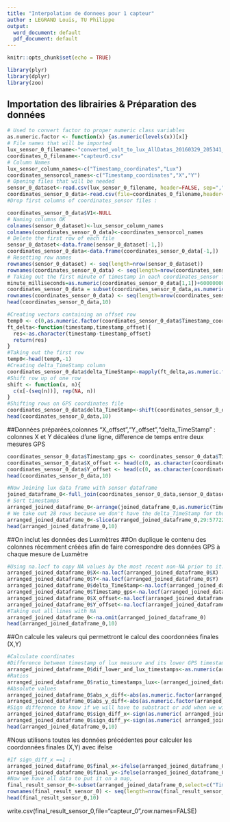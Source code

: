 ```yaml
---
title: "Interpolation de donnees pour 1 capteur"
author : LEGRAND Louis, TU Philippe
output:
  word_document: default
  pdf_document: default
---
```


```r
knitr::opts_chunk$set(echo = TRUE)
```

```r
library(plyr)
library(dplyr)
library(zoo)
```
## Importation des librairies & Préparation des données
```r
# Used to convert factor to proper numeric class variables
as.numeric.factor <- function(x) {as.numeric(levels(x))[x]}
# File names that will be imported
lux_sensor_0_filename<-"converted_volt_to_lux_AllDatas_20160329_205341_ch0_output.csv"
coordinates_0_filename<-"capteur0.csv"
# Column Names 
lux_sensor_column_names<-c("Timestamp_coordinates","Lux")
coordinates_sensorcol_names<-c("Timestamp_coordinates","X","Y")
# Opening files that will be needed 
sensor_0_dataset<-read.csv(lux_sensor_0_filename, header=FALSE, sep=",")
coordinates_sensor_0_data<-read.csv(file=coordinates_0_filename,header=FALSE,sep = ",")
#Drop first columns of coordinates_sensor files : 

coordinates_sensor_0_data$V1<-NULL
# Naming columns OK
colnames(sensor_0_dataset)<-lux_sensor_column_names
colnames(coordinates_sensor_0_data)<-coordinates_sensorcol_names
# Delete the first row of each file 
sensor_0_dataset<-data.frame(sensor_0_dataset[-1,])
coordinates_sensor_0_data<-data.frame(coordinates_sensor_0_data[-1,])
# Resetting row names 
rownames(sensor_0_dataset) <- seq(length=nrow(sensor_0_dataset)) 
rownames(coordinates_sensor_0_data) <- seq(length=nrow(coordinates_sensor_0_data)) 
# Taking out the first minute of timestamp in each coordinates_sensor files
minute_milliseconds=as.numeric(coordinates_sensor_0_data[1,1])+60000000
coordinates_sensor_0_data = subset(coordinates_sensor_0_data,as.numeric.factor(Timestamp_coordinates)>minute_milliseconds)
rownames(coordinates_sensor_0_data) <- seq(length=nrow(coordinates_sensor_0_data)) 
head(coordinates_sensor_0_data,10)
```


```r
#Creating vectors containing an offset row
temp0 <- c(0,as.numeric.factor(coordinates_sensor_0_data$Timestamp_coordinates))
ft_delta<-function(timestamp,timestamp_offset){
  res<-as.character(timestamp-timestamp_offset)
  return(res)
}
#Taking out the first row
temp0<-head(temp0,-1)
#Creating delta_TimeStamp column
coordinates_sensor_0_data$delta_TimeStamp<-mapply(ft_delta,as.numeric.factor(coordinates_sensor_0_data$Timestamp_coordinates),temp0)
#Shift row up of one row 
shift <- function(x, n){
  c(x[-(seq(n))], rep(NA, n))
}
#Shifting rows on GPS coordinates file
coordinates_sensor_0_data$delta_TimeStamp<-shift(coordinates_sensor_0_data$delta_TimeStamp,1)
head(coordinates_sensor_0_data,10)
```

##Données préparées,colonnes "X_offset","Y_offset","delta_TimeStamp" : colonnes X et Y décalées d'une ligne, difference de temps entre deux mesures GPS
```r
coordinates_sensor_0_data$Timestamp_gps <- coordinates_sensor_0_data$Timestamp_coordinates
coordinates_sensor_0_data$X_offset <- head(c(0, as.character(coordinates_sensor_0_data$X)), -1)
coordinates_sensor_0_data$Y_offset <- head(c(0, as.character(coordinates_sensor_0_data$Y)), -1)
head(coordinates_sensor_0_data,10)
```


```r
#Now Joining lux data frame with sensor dataframe
joined_dataframe_0<-full_join(coordinates_sensor_0_data,sensor_0_dataset)
# Sort timestamps
arranged_joined_dataframe_0<-arrange(joined_dataframe_0,as.numeric(Timestamp_coordinates))
# We take out 28 rows because we don't have the delta_TimeStamp for those 28 rows to do further calculations.
arranged_joined_dataframe_0<-slice(arranged_joined_dataframe_0,29:5772293)
head(arranged_joined_dataframe_0,10)
```
##On inclut les données des Luxmètres
##On duplique le contenu des colonnes récemment créées afin de faire correspondre des données GPS à chaque mesure de Luxmètre
```r
#Using na.locf to copy NA values by the most recent non-NA prior to it.
arranged_joined_dataframe_0$X<-na.locf(arranged_joined_dataframe_0$X)  
arranged_joined_dataframe_0$Y<-na.locf(arranged_joined_dataframe_0$Y)  
arranged_joined_dataframe_0$delta_TimeStamp<-na.locf(arranged_joined_dataframe_0$delta_TimeStamp)
arranged_joined_dataframe_0$Timestamp_gps<-na.locf(arranged_joined_dataframe_0$Timestamp_gps)
arranged_joined_dataframe_0$X_offset<-na.locf(arranged_joined_dataframe_0$X_offset)
arranged_joined_dataframe_0$Y_offset<-na.locf(arranged_joined_dataframe_0$Y_offset)
#Taking out all lines with NA
arranged_joined_dataframe_0<-na.omit(arranged_joined_dataframe_0)
head(arranged_joined_dataframe_0,10)
```
##On calcule les valeurs qui permettront le calcul des coordonnées finales (X,Y)
```r
#Calculate coordinates
#Difference between timestamp of lux measure and its lower GPS timestamp value
arranged_joined_dataframe_0$dif_lower_and_lux_timestamps<-as.numeric(arranged_joined_dataframe_0$Timestamp_coordinates)-as.numeric.factor(arranged_joined_dataframe_0$Timestamp_gps)
#Ratios
arranged_joined_dataframe_0$ratio_timestamps_lux<-(arranged_joined_dataframe_0$dif_lower_and_lux_timestamps*100)/as.numeric(arranged_joined_dataframe_0$Timestamp_gps)
#Absolute values
arranged_joined_dataframe_0$abs_x_diff<-abs(as.numeric.factor(arranged_joined_dataframe_0$X)-as.numeric(arranged_joined_dataframe_0$X_offset))
arranged_joined_dataframe_0$abs_y_diff<-abs(as.numeric.factor(arranged_joined_dataframe_0$Y)-as.numeric(arranged_joined_dataframe_0$Y_offset))
#Sign difference to know if we will have to substract or add when we will calculate final X and Y
arranged_joined_dataframe_0$sign_diff_x<-sign(as.numeric( arranged_joined_dataframe_0$X )-as.numeric(arranged_joined_dataframe_0$X_offset))
arranged_joined_dataframe_0$sign_diff_y<-sign(as.numeric( arranged_joined_dataframe_0$Y )-as.numeric(arranged_joined_dataframe_0$Y_offset))
head(arranged_joined_dataframe_0,10)
```

#Nous utilisons toutes les données précédentes pour calculer les coordonnées finales (X,Y) avec ifelse
```r
#If sign_diff_x ==1 : 
arranged_joined_dataframe_0$final_x<-ifelse(arranged_joined_dataframe_0$sign_diff_x==1,as.character(as.numeric(arranged_joined_dataframe_0$X_offset) + (arranged_joined_dataframe_0$abs_x_diff/100)*arranged_joined_dataframe_0$ratio_timestamps_lux),as.character(as.numeric(arranged_joined_dataframe_0$X_offset) - (arranged_joined_dataframe_0$abs_x_diff/100)*arranged_joined_dataframe_0$ratio_timestamps_lux))
arranged_joined_dataframe_0$final_y<-ifelse(arranged_joined_dataframe_0$sign_diff_y==1,as.character(as.numeric(arranged_joined_dataframe_0$Y_offset) + (arranged_joined_dataframe_0$abs_y_diff/100)*arranged_joined_dataframe_0$ratio_timestamps_lux),as.character(as.numeric(arranged_joined_dataframe_0$Y_offset) - (arranged_joined_dataframe_0$abs_y_diff/100)*arranged_joined_dataframe_0$ratio_timestamps_lux))
#Now we have all data to put it on a map,
final_result_sensor_0<-subset(arranged_joined_dataframe_0,select=c("Timestamp_coordinates","final_x","final_y","Lux"))
rownames(final_result_sensor_0) <- seq(length=nrow(final_result_sensor_0)) 
head(final_result_sensor_0,10)
```

write.csv(final_result_sensor_0,file="capteur_0",row.names=FALSE)
